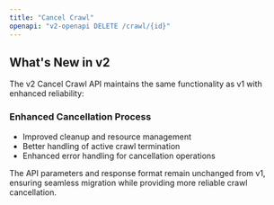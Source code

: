 ```yaml
---
title: "Cancel Crawl"
openapi: "v2-openapi DELETE /crawl/{id}"
---
```


## What's New in v2

The v2 Cancel Crawl API maintains the same functionality as v1 with enhanced reliability:

### Enhanced Cancellation Process

- Improved cleanup and resource management
- Better handling of active crawl termination
- Enhanced error handling for cancellation operations

The API parameters and response format remain unchanged from v1, ensuring seamless migration while providing more reliable crawl cancellation.
